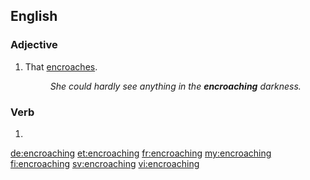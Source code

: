 ==English==

===Adjective===
{{en-adj|-}}

# That [[encroach]]es.
#:''She could hardly see anything in the '''encroaching''' darkness.''

===Verb===
{{head|en|present participle}}

# {{present participle of|encroach|lang=en|nocat=1}}

[[de:encroaching]]
[[et:encroaching]]
[[fr:encroaching]]
[[my:encroaching]]
[[fi:encroaching]]
[[sv:encroaching]]
[[vi:encroaching]]